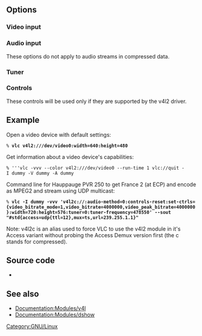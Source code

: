 {{Module|name=v4l2|type=Access demux|first_version=0.9.0|os=Linux|description=Video for Linux 2 input}}

== Options ==

{{Option
|name=v4l2-caching
|value=integer
|description=Caching in ms
}}

=== Video input ===
{{Option
|name=v4l2-dev
|value=string
|default="/dev/video0"
|description=Primary device name
}}
{{Option
|name=v4l2-standard
|value=integer
|default=0
|description=Video standard
}}
{{Option
|name=v4l2-chroma
|value=string
|default=""
|description=Force use of a specific video chroma (Use MJPG here to use a webcam's MJPEG stream)
}}
{{Option
|name=v4l2-input
|value=integer
|default=0
|description=Card input to use for video
}}
{{Option
|name=v4l2-audio-input
|value=integer
|default=0
|description=Card input to use for audio
}}
{{Option
|name=v4l2-io
|value=integer
|default=0
|description=IO method
}}
{{Option
|name=v4l2-width
|value=integer
|default=0
|description=Prefered video width (if non zero)
}}
{{Option
|name=v4l2-height
|value=integer
|default=0
|description=Prefered video height (if non zero)
}}
{{Option
|name=v4l2-fps
|value=float
|default=0
|description=Frames per second (if non zero)
}}

=== Audio input ===
These options do not apply to audio streams in compressed data.
{{Option
|name=v4l2-adev
|value=string
|default=""
|description=Audio input device
}}
{{Option
|name=v4l2-audio-method
|value=integer
|default=3
|description=Allowed audio input methods (bitmask: 1 for OSS, 2 for ALSA)
}}
{{Option
|name=v4l2-stereo
|default=enabled
|description=Capture audio in stereo
}}
{{Option
|name=v4l2-samplerate
|value=integer
|default=48000
|description=Audio input sample rate in Hz
}}

=== Tuner ===
{{Option
|name=v4l2-tuner
|value=integer
|default=0
|description=Tuner to use
}}
{{Option
|name=v4l2-tuner-frequency
|value=integer
|default=-1
|description=Tuner frequency in Hz or MHz depending on the underlying v4l2 driver
}}
{{Option
|name=v4l2-tuner-audio-mode
|value=integer
|default=-1
|description=Tuner audio mode
}}

=== Controls ===
These controls will be used only if they are supported by the v4l2 driver.
{{Option
|name=v4l2-controls-reset
|default=disabled
|description=Reset all the v4l2 controls
}}
{{Option
|name=v4l2-brightness
|value=integer
|default=-1
|description=Brightness
}}
{{Option
|name=v4l2-contrast
|value=integer
|default=-1
|description=Contrast
}}
{{Option
|name=v4l2-saturation
|value=integer
|default=-1
|description=Saturation
}}
{{Option
|name=v4l2-hue
|value=integer
|default=-1
|description=Hue
}}
{{Option
|name=v4l2-black-level
|value=integer
|default=-1
|description=Black level
}}
{{Option
|name=v4l2-auto-white-balance
|value=integer
|default=-1
|description=Auto white balance
}}
{{Option
|name=v4l2-do-white-balance
|value=integer
|default=-1
|description=Do white balance
}}
{{Option
|name=v4l2-red-balance
|value=integer
|default=-1
|description=Red balance
}}
{{Option
|name=v4l2-blue-balance
|value=integer
|default=-1
|description=Blue balance
}}
{{Option
|name=v4l2-gamma
|value=integer
|default=-1
|description=Gamma
}}
{{Option
|name=v4l2-exposure
|value=integer
|default=-1
|description=Exposure
}}
{{Option
|name=v4l2-autogain
|value=integer
|default=-1
|description=Auto gain
}}
{{Option
|name=v4l2-gain
|value=integer
|default=-1
|description=Gain
}}
{{Option
|name=v4l2-hflip
|value=integer
|default=-1
|description=Flip the image horizontaly
}}
{{Option
|name=v4l2-vflip
|value=integer
|default=-1
|description=Flip the image verticaly
}}
{{Option
|name=v4l2-hcenter
|value=integer
|default=-1
|description=Horizontal center
}}
{{Option
|name=v4l2-vcenter
|value=integer
|default=-1
|description=Vertical center
}}
{{Option
|name=v4l2-audio-volume
|value=integer
|default=-1
|description=Audio volume
}}
{{Option
|name=v4l2-audio-balance
|value=integer
|default=-1
|description=Audio balance
}}
{{Option
|name=v4l2-audio-mute
|default=disabled
|description=Audio mute
}}
{{Option
|name=v4l2-audio-bass
|value=integer
|default=-1
|description=Audio bass
}}
{{Option
|name=v4l2-audio-treble
|value=integer
|default=-1
|description=Audio treble
}}
{{Option
|name=v4l2-audio-loudness
|value=integer
|default=-1
|description=Audio loudness
}}
{{Option
|name=v4l2-set-ctrls
|value=string
|default=""
|description=Set any other control listed in the debug output using a comma seperated list in curly braces such as {video_bitrate=6000000,audio_crc=0,stream_type=3}
}}

== Example ==

Open a video device with default settings:
 % '''vlc v4l2:///dev/video0:width=640:height=480'''

Get information about a video device's capabilities:
 % '''vlc -vvv --color v4l2:///dev/video0 --run-time 1 vlc://quit -I dummy -V dummy -A dummy

Command line for Hauppauge PVR 250 to get France 2 (at ECP) and encode as MPEG2 and stream using UDP multicast:
 % '''vlc -I dummy -vvv 'v4l2c://:audio-method=0:controls-reset:set-ctrls={video_bitrate_mode=1,video_bitrate=4000000,video_peak_bitrate=4000000}:width=720:height=576:tuner=0:tuner-frequency=478550'  --sout "#std{access=udp{ttl=12},mux=ts,url=239.255.1.1}"'''
Note: v4l2c is an alias used to force VLC to use the v4l2 module in it's Access variant without probing the Access Demux version first (the c stands for compressed).

== Source code ==
* {{VLCSourceFile|modules/access/v4l2/v4l2.c}}

== See also ==
* [[Documentation:Modules/v4l]]
* [[Documentation:Modules/dshow]]

{{Documentation footer}}

[[Category:GNU/Linux]]